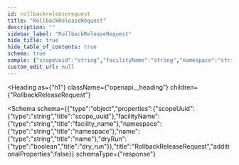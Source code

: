 ```yaml
---
id: rollbackreleaserequest
title: "RollbackReleaseRequest"
description: ""
sidebar_label: "RollbackReleaseRequest"
hide_title: true
hide_table_of_contents: true
schema: true
sample: {"scopeUuid":"string","facilityName":"string","namespace":"string","name":"string","dryRun":true}
custom_edit_url: null
---
```



<Heading
  as={"h1"}
  className={"openapi__heading"}
  children={"RollbackReleaseRequest"}
>
</Heading>





<Schema
  schema={{"type":"object","properties":{"scopeUuid":{"type":"string","title":"scope_uuid"},"facilityName":{"type":"string","title":"facility_name"},"namespace":{"type":"string","title":"namespace"},"name":{"type":"string","title":"name"},"dryRun":{"type":"boolean","title":"dry_run"}},"title":"RollbackReleaseRequest","additionalProperties":false}}
  schemaType={"response"}
>
  
</Schema>
            